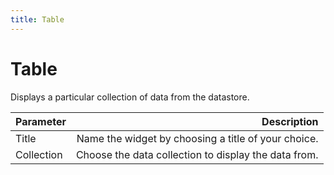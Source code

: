 ```yaml
---
title: Table
---
```


# Table

Displays a particular collection of data from the datastore. 

| Parameter     |Description |
| :------------ | ---------: |
| Title         |    Name the widget by choosing a title of your choice.    | 
| Collection    |    Choose the data collection to display the data from.   |   

<ReactPlayer playing controls volume={0} width={832} height={468} url="/demos/canvas/widgets/table.webm" />

